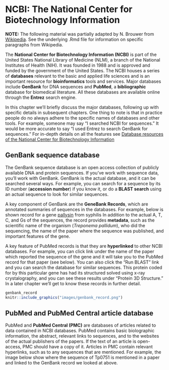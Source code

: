 # NCBI: The National Center for Biotechnology Information

**NOTE:** The following material was partially adapted by N. Brouwer from [Wikipedia](https://en.wikipedia.org/wiki/National_Center_for_Biotechnology_Information).  See the underlying .Rmd file for information on specific paragraphs from Wikipedia.

<!-- This paragraph is from Wikipedia -->
The **National Center for Biotechnology Information (NCBI)** is part of the United States National Library of Medicine (NLM), a branch of the National Institutes of Health (NIH). It was founded in 1988 and is approved and funded by the government of the United States.  The NCBI houses a series of **databases** relevant to the basic and applied life sciences and is an important resource for **bioinformatics** tools and services. Major databases include **GenBank** for DNA sequences and **PubMed**, a **bibliographic** database for biomedical literature.  All these databases are available online through the **Entrez** search engine. 
<!-- end paragraph  from Wikipedia -->

In this chapter we'll briefly discuss the major databases, following up with specific details in subsequent chapters.  One thing to note is that in practice people do no always adhere to the specific names of databases and other tools.  For example, someone may say "I searched NCBI for sequences."  It would be more accurate to say "I used Entrez to search GenBank for sequences."  For in-depth details on all the features see [Database resources of the National Center for Biotechnology Information](https://academic.oup.com/nar/article/41/D1/D8/1067646)

## GenBank sequence database

The GenBank sequence database is an open access collection of  publicly available DNA and protein sequences.  If you've work with sequence data, you'll work with GenBank.  GenBank is the actual database, and it  can be searched several ways.  For example, you can search for a sequence by its ID number (**accession number**) if you know it, or do a **BLAST search** using an actual sequence to look for similar sequences.

A key component of GenBank are the **GeneBank Records**, which are annotated summaries of sequences in the databases.  For example, below is shown record for a gene [pallysin](https://www.ncbi.nlm.nih.gov/protein/AAC65720) from syphilis  In addition to the actual A, T, C, and Gs of the sequences, the record provides **metadata**, such as the scientific name of the organism (*Treponema pallidum*), who did the sequencing, the name of the paper where the sequence was published, and important features of the gene.  
<!-- Accession number for Tp0751 is AAC65720.1 -->

A key feature of PubMed records is that they are **hyperlinked** to other NCBI databases.  For example, you can click link under the name of the paper which reported the sequence of the gene and it will take you to the PubMed record for that paper (see below).  You can also click the "Run BLAST" link and you can search the database for similar sequences.  This protein coded for by this particular gene has had its structured solved using x-ray crystalography, and you can see these results under "Protein 3D Structure."  In a later chapter we'll get to know these records in further detail.

```r
genbank_record
knitr::include_graphics("images/genbank_record.png")
```


## PubMed and PubMed Central article database

PubMed and **PubMed Central (PMC)** are databases of articles related to data contained in NCBI databases.  PubMed contains basic biolographic information, the abstract,  relevant links to sequences, and to the websites of the actual publishers of the papers.  If the text of an article is open-access, PMC should have a copy of it.  Articles in PMC contain relevant hyperlinks, such as to any sequences that are mentioned.  For example, the image below show where the sequence of Tp0751 is mentioned in a paper and linked to the GenBank record we looked at above.





